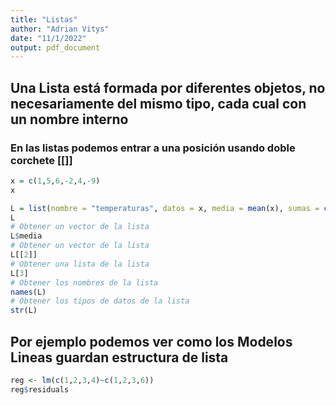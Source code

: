 ```yaml
---
title: "Listas"
author: "Adrian Vitys"
date: "11/1/2022"
output: pdf_document
---
```


## Una Lista está formada por diferentes objetos, no necesariamente del mismo tipo, cada cual con un nombre interno
### En las listas podemos entrar a una posición usando doble corchete [[]]
```r
x = c(1,5,6,-2,4,-9)
x

L = list(nombre = "temperaturas", datos = x, media = mean(x), sumas = cumsum(x))
L
# Obtener un vector de la lista
L$media
# Obtener un vector de la lista
L[[2]]
# Obtener una lista de la lista
L[3]
# Obtener los nombres de la lista
names(L)
# Obtener los tipos de datos de la lista
str(L)
```

## Por ejemplo podemos ver como los Modelos Lineas guardan estructura de lista
```r
reg <- lm(c(1,2,3,4)~c(1,2,3,6))
reg$residuals
```


